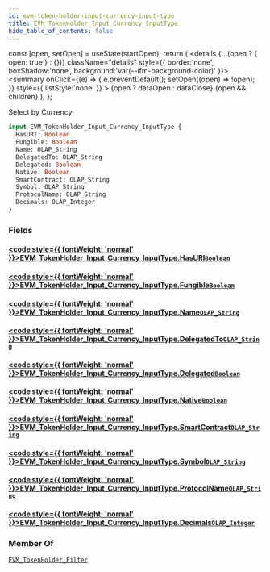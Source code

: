 ```yaml
---
id: evm-token-holder-input-currency-input-type
title: EVM_TokenHolder_Input_Currency_InputType
hide_table_of_contents: false
---
```







  const [open, setOpen] = useState(startOpen);
  return (
    <details {...(open ? { open: true } : {})} className="details" style={{ border:'none', boxShadow:'none', background:'var(--ifm-background-color)' }}>
      <summary
        onClick={(e) => {
          e.preventDefault();
          setOpen((open) => !open);
        }}
        style={{ listStyle:'none' }}
      >
      {open ? dataOpen : dataClose}
      </summary>
      {open && children}
    </details>
  );
};










Select by Currency


```graphql
input EVM_TokenHolder_Input_Currency_InputType {
  HasURI: Boolean
  Fungible: Boolean
  Name: OLAP_String
  DelegatedTo: OLAP_String
  Delegated: Boolean
  Native: Boolean
  SmartContract: OLAP_String
  Symbol: OLAP_String
  ProtocolName: OLAP_String
  Decimals: OLAP_Integer
}
```




### Fields

#### [<code style={{ fontWeight: 'normal' }}>EVM_TokenHolder_Input_Currency_InputType.<b>HasURI</b></code>](#)<Bullet />[`Boolean`](/docs/graphql-reference/scalars/boolean) <Badge class="badge badge--secondary" text="scalar"/> 
> 
> 
> 
> 

#### [<code style={{ fontWeight: 'normal' }}>EVM_TokenHolder_Input_Currency_InputType.<b>Fungible</b></code>](#)<Bullet />[`Boolean`](/docs/graphql-reference/scalars/boolean) <Badge class="badge badge--secondary" text="scalar"/> 
> 
> 
> 
> 

#### [<code style={{ fontWeight: 'normal' }}>EVM_TokenHolder_Input_Currency_InputType.<b>Name</b></code>](#)<Bullet />[`OLAP_String`](/docs/graphql-reference/inputs/olap-string) <Badge class="badge badge--secondary" text="input"/> 
> 
> 
> 
> 

#### [<code style={{ fontWeight: 'normal' }}>EVM_TokenHolder_Input_Currency_InputType.<b>DelegatedTo</b></code>](#)<Bullet />[`OLAP_String`](/docs/graphql-reference/inputs/olap-string) <Badge class="badge badge--secondary" text="input"/> 
> 
> 
> 
> 

#### [<code style={{ fontWeight: 'normal' }}>EVM_TokenHolder_Input_Currency_InputType.<b>Delegated</b></code>](#)<Bullet />[`Boolean`](/docs/graphql-reference/scalars/boolean) <Badge class="badge badge--secondary" text="scalar"/> 
> 
> 
> 
> 

#### [<code style={{ fontWeight: 'normal' }}>EVM_TokenHolder_Input_Currency_InputType.<b>Native</b></code>](#)<Bullet />[`Boolean`](/docs/graphql-reference/scalars/boolean) <Badge class="badge badge--secondary" text="scalar"/> 
> 
> 
> 
> 

#### [<code style={{ fontWeight: 'normal' }}>EVM_TokenHolder_Input_Currency_InputType.<b>SmartContract</b></code>](#)<Bullet />[`OLAP_String`](/docs/graphql-reference/inputs/olap-string) <Badge class="badge badge--secondary" text="input"/> 
> 
> 
> 
> 

#### [<code style={{ fontWeight: 'normal' }}>EVM_TokenHolder_Input_Currency_InputType.<b>Symbol</b></code>](#)<Bullet />[`OLAP_String`](/docs/graphql-reference/inputs/olap-string) <Badge class="badge badge--secondary" text="input"/> 
> 
> 
> 
> 

#### [<code style={{ fontWeight: 'normal' }}>EVM_TokenHolder_Input_Currency_InputType.<b>ProtocolName</b></code>](#)<Bullet />[`OLAP_String`](/docs/graphql-reference/inputs/olap-string) <Badge class="badge badge--secondary" text="input"/> 
> 
> 
> 
> 

#### [<code style={{ fontWeight: 'normal' }}>EVM_TokenHolder_Input_Currency_InputType.<b>Decimals</b></code>](#)<Bullet />[`OLAP_Integer`](/docs/graphql-reference/inputs/olap-integer) <Badge class="badge badge--secondary" text="input"/> 
> 
> 
> 
> 



### Member Of

[`EVM_TokenHolder_Filter`](/docs/graphql-reference/inputs/evm-token-holder-filter)  <Badge class="badge badge--secondary" text="input"/>

